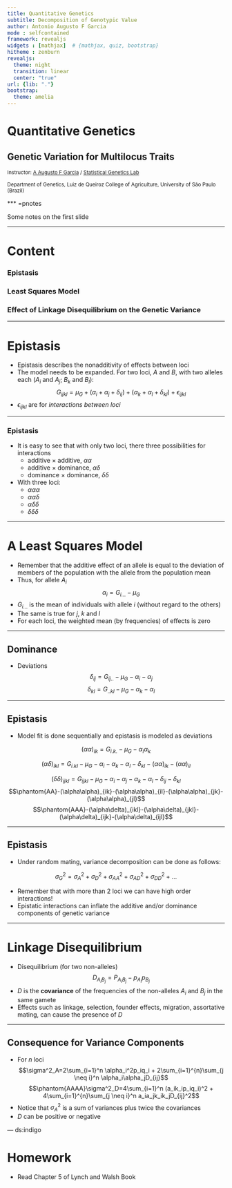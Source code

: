 ```yaml
---
title: Quantitative Genetics
subtitle: Decomposition of Genotypic Value
author: Antonio Augusto F Garcia
mode : selfcontained
framework: revealjs
widgets : [mathjax]  # {mathjax, quiz, bootstrap}
hitheme : zenburn
revealjs:
  theme: night
  transition: linear
  center: "true"
url: {lib: "."}
bootstrap:
  theme: amelia
---
```


# Quantitative Genetics

## Genetic Variation for Multilocus Traits

<small>
Instructor: [A Augusto F Garcia](http://about.me/augusto.garcia)
/ [Statistical Genetics Lab](http://statgen.esalq.usp.br) </small>

<small>Department of Genetics, Luiz de Queiroz College of Agriculture,
University of São Paulo (Brazil)</small>

<script src="http://ajax.googleapis.com/ajax/libs/jquery/1.9.1/jquery.min.js"></script>

*** =pnotes

Some notes on the first slide

---

# Content

### Epistasis
### Least Squares Model
### Effect of Linkage Disequilibrium on the Genetic Variance

---

# Epistasis

- Epistasis describes the nonadditivity of effects between loci
- The model needs to be expanded. For two loci, $A$ and $B$, with two
  alleles each ($A_i$ and $A_j$; $B_k$ and $B_l$):
  $$G_{ijkl}=\mu_G+(\alpha_i+\alpha_j+\delta_{ij})+(\alpha_k+\alpha_l+\delta_{kl})+\epsilon_{ijkl}$$
- $\epsilon_{ijkl}$ are for _interactions between loci_

---

### Epistasis

- It is easy to see that with only two loci, there three possibilities
  for interactions
  - additive $\times$ additive, $\alpha\alpha$
  - additive $\times$ dominance, $\alpha\delta$
  - dominance $\times$ dominance, $\delta\delta$
- With three loci:
  - $\alpha\alpha\alpha$
  - $\alpha\alpha\delta$
  - $\alpha\delta\delta$
  - $\delta\delta\delta$


---


# A Least Squares Model

- Remember that the additive effect of an allele is equal to the
  deviation of members of the population with the allele from the
  population mean
- Thus, for allele $A_i$
  $$\alpha_i=G_{i...}-\mu_G$$
- $G_{i...}$ is the mean of individuals with allele $i$ (without
  regard to the others)
- The same is true for $j$, $k$ and $l$
- For each loci, the weighted mean (by frequencies) of effects is zero

---

## Dominance

- Deviations
  $$\delta_{ij}=G_{ij..}-\mu_G-\alpha_i-\alpha_j$$
  $$\delta_{kl}=G_{..kl}-\mu_G-\alpha_k-\alpha_l$$

---

## Epistasis

- Model fit is done sequentially and epistasis is modeled as deviations

$$(\alpha\alpha)_{ik}=G_{i.k.}-\mu_G-\alpha_{i}\alpha_{k}$$

$$(\alpha\delta)_{ikl}=G_{i.kl}-\mu_G-\alpha_i-\alpha_k-\alpha_l-\delta_{kl}-(\alpha\alpha)_{ik}-(\alpha\alpha)_{il}$$

$$(\delta\delta)_{ijkl}=G_{ijkl}-\mu_G-\alpha_i-\alpha_j-\alpha_k-\alpha_l-\delta_{ij}-\delta_{kl}$$
$$\phantom{AA}-(\alpha\alpha)_{ik}-(\alpha\alpha)_{il}-(\alpha\alpha)_{jk}-(\alpha\alpha)_{jl}$$
$$\phantom{AAA}-(\alpha\delta)_{ikl}-(\alpha\delta)_{jkl}-(\alpha\delta)_{ijk}-(\alpha\delta)_{ijl}$$

---

## Epistasis

- Under random mating, variance decomposition can be done as follows:

$$\sigma^2_G=\sigma^2_A+\sigma^2_D+\sigma^2_{AA}+\sigma^2_{AD}+\sigma^2_{DD}+...$$

- Remember that with more than 2 loci we can have high order interactions!
- Epistatic interactions can inflate the additive and/or dominance
  components of genetic variance

---

# Linkage Disequilibrium

- Disequilibrium (for two non-alleles)
  $$D_{A_iB_j}=P_{A_iB_j}-p_{A_i}p_{B_j}$$
- $D$ is the **covariance** of the frequencies of the non-alleles
  $A_i$ and $B_j$ in the same gamete
- Effects such as linkage, selection, founder effects, migration,
  assortative mating, can cause the presence of $D$

---

## Consequence for Variance Components

- For $n$ loci
$$\sigma^2_A=2\sum_{i=1}^n \alpha_i^2p_iq_i + 2\sum_{i=1}^{n}\sum_{j \neq i}^n \alpha_i\alpha_jD_{ij}$$
$$\phantom{AAAA}\sigma^2_D=4\sum_{i=1}^n (a_ik_ip_iq_i)^2 + 4\sum_{i=1}^{n}\sum_{j \neq i}^n a_ia_jk_ik_jD_{ij}^2$$
- Notice that $\sigma^2_A$ is a sum of variances plus twice the
  covariances
- $D$ can be positive or negative


--- ds:indigo


# Homework

  - Read Chapter 5 of Lynch and Walsh Book
